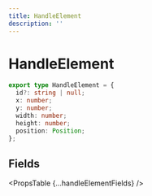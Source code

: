 ```yaml
---
title: HandleElement
description: ''
---
```



# HandleElement

```ts
export type HandleElement = {
  id?: string | null;
  x: number;
  y: number;
  width: number;
  height: number;
  position: Position;
};
```

## Fields

<PropsTable {...handleElementFields} />
